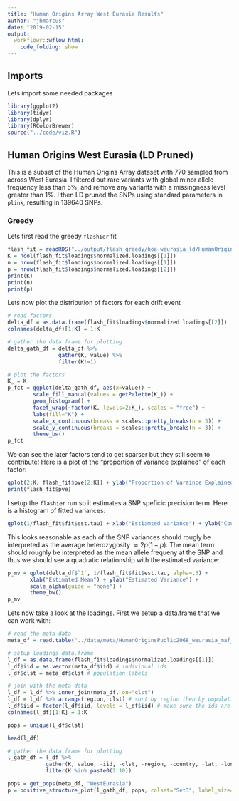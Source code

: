 ```yaml
---
title: "Human Origins Array West Eurasia Results"
author: "jhmarcus"
date: "2019-02-15"
output:
  workflowr::wflow_html:
    code_folding: show
---
```


## Imports

Lets import some needed packages 

```r
library(ggplot2)
library(tidyr)
library(dplyr)
library(RColorBrewer)
source("../code/viz.R")
```

## Human Origins West Eurasia (LD Pruned)

This is a subset of the Human Origins Array dataset with 770 sampled from across West Eurasia. I filtered out rare variants with global minor allele frequency less than 5%, and remove any variants with a missingness level greater than 1%. I then LD pruned the SNPs using standard parameters in `plink`, resulting in 139640 SNPs.

### Greedy

Lets first read the greedy `flashier` fit

```r
flash_fit = readRDS("../output/flash_greedy/hoa_weurasia_ld/HumanOriginsPublic2068_weurasia_maf_geno_ldprune.rds")
K = ncol(flash_fit$loadings$normalized.loadings[[1]]) 
n = nrow(flash_fit$loadings$normalized.loadings[[1]])
p = nrow(flash_fit$loadings$normalized.loadings[[2]])
print(K)
print(n)
print(p)
```

Lets now plot the distribution of factors for each drift event

```r
# read factors
delta_df = as.data.frame(flash_fit$loadings$normalized.loadings[[2]])
colnames(delta_df)[1:K] = 1:K 

# gather the data.frame for plotting
delta_gath_df = delta_df %>% 
                gather(K, value) %>%
                filter(K!=1)

# plot the factors
K_ = K
p_fct = ggplot(delta_gath_df, aes(x=value)) + 
        scale_fill_manual(values = getPalette(K_)) +
        geom_histogram() + 
        facet_wrap(~factor(K, levels=2:K_), scales = "free") + 
        labs(fill="K") + 
        scale_x_continuous(breaks = scales::pretty_breaks(n = 3)) +
        scale_y_continuous(breaks = scales::pretty_breaks(n = 3)) + 
        theme_bw()
p_fct
```

We can see the later factors tend to get sparser but they still seem to contribute! Here is a plot of the "proportion of variance explained" of each factor:

```r
qplot(2:K, flash_fit$pve[2:K]) + ylab("Proportion of Varaince Explained") + xlab("K") + theme_bw()
print(flash_fit$pve)
```

I setup the `flashier` run so it estimates a SNP speficic precision term. Here is a histogram of fitted variances:

```r
qplot(1/flash_fit$fit$est.tau) + xlab("Estiamted Variance") + ylab("Count") + theme_bw()
```

This looks reasonable as each of the SNP variances should rougly be interpreted as the average heterozygosity $\approx 2p(1-p)$. The mean term should roughly be interpreted as the mean allele frequeny at the SNP and thus we should see a quadratic relationship with the estimated variance:

```r
p_mv = qplot(delta_df$`1`, 1/flash_fit$fit$est.tau, alpha=.3) + 
       xlab("Estimated Mean") + ylab("Estimated Variance") + 
       scale_alpha(guide = "none") + 
       theme_bw()
p_mv
```

Lets now take a look at the loadings. First we setup a data.frame that we can work with:

```r
# read the meta data
meta_df = read.table("../data/meta/HumanOriginsPublic2068_weurasia_maf_geno_ldprune.meta", sep=" ", header=T)

# setup loadings data.frame
l_df = as.data.frame(flash_fit$loadings$normalized.loadings[[1]])
l_df$iid = as.vector(meta_df$iid) # individual ids
l_df$clst = meta_df$clst # population labels

# join with the meta data
l_df = l_df %>% inner_join(meta_df, on="clst")
l_df = l_df %>% arrange(region, clst) # sort by region then by population
l_df$iid = factor(l_df$iid, levels = l_df$iid) # make sure the ids are sorted
colnames(l_df)[1:K] = 1:K

pops = unique(l_df$clst)

head(l_df)
```

```r
# gather the data.frame for plotting
l_gath_df = l_df %>% 
            gather(K, value, -iid, -clst, -region, -country, -lat, -lon, -clst2) %>% 
            filter(K %in% paste0(2:10))

pops = get_pops(meta_df, "WestEurasia")
p = positive_structure_plot(l_gath_df, pops, colset="Set3", label_size=5)
```